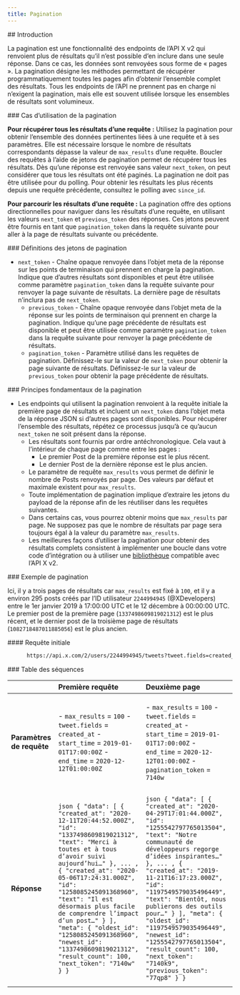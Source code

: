 ```yaml
---
title: Pagination
---
```


<div id="introduction">
  ## Introduction
</div>

La pagination est une fonctionnalité des endpoints de l’API X v2 qui renvoient plus de résultats qu’il n’est possible d’en inclure dans une seule réponse. Dans ce cas, les données sont renvoyées sous forme de « pages ». La pagination désigne les méthodes permettant de récupérer programmatiquement toutes les pages afin d’obtenir l’ensemble complet des résultats. Tous les endpoints de l’API ne prennent pas en charge ni n’exigent la pagination, mais elle est souvent utilisée lorsque les ensembles de résultats sont volumineux.

<div id="use-cases-for-pagination">
  ### Cas d’utilisation de la pagination
</div>

**Pour récupérer tous les résultats d’une requête :** Utilisez la pagination pour obtenir l’ensemble des données pertinentes liées à une requête et à ses paramètres. Elle est nécessaire lorsque le nombre de résultats correspondants dépasse la valeur de `max_results` d’une requête. Boucler des requêtes à l’aide de jetons de pagination permet de récupérer tous les résultats. Dès qu’une réponse est renvoyée sans valeur `next_token`, on peut considérer que tous les résultats ont été paginés. La pagination ne doit pas être utilisée pour du polling. Pour obtenir les résultats les plus récents depuis une requête précédente, consultez le polling avec `since_id`.

**Pour parcourir les résultats d’une requête :** La pagination offre des options directionnelles pour naviguer dans les résultats d’une requête, en utilisant les valeurs `next_token` et `previous_token` des réponses. Ces jetons peuvent être fournis en tant que `pagination_token` dans la requête suivante pour aller à la page de résultats suivante ou précédente.

<div id="pagination-token-definitions">
  ### Définitions des jetons de pagination
</div>

- `next_token` - Chaîne opaque renvoyée dans l’objet meta de la réponse sur les points de terminaison qui prennent en charge la pagination. Indique que d’autres résultats sont disponibles et peut être utilisée comme paramètre `pagination_token` dans la requête suivante pour renvoyer la page suivante de résultats. La dernière page de résultats n’inclura pas de `next_token`.
  - `previous_token` - Chaîne opaque renvoyée dans l’objet meta de la réponse sur les points de terminaison qui prennent en charge la pagination. Indique qu’une page précédente de résultats est disponible et peut être utilisée comme paramètre `pagination_token` dans la requête suivante pour renvoyer la page précédente de résultats.
  - `pagination_token` - Paramètre utilisé dans les requêtes de pagination. Définissez-le sur la valeur de `next_token` pour obtenir la page suivante de résultats. Définissez-le sur la valeur de `previous_token` pour obtenir la page précédente de résultats.

<div id="fundamentals-of-pagination">
  ### Principes fondamentaux de la pagination
</div>

- Les endpoints qui utilisent la pagination renvoient à la requête initiale la première page de résultats et incluent un `next_token` dans l’objet meta de la réponse JSON si d’autres pages sont disponibles. Pour récupérer l’ensemble des résultats, répétez ce processus jusqu’à ce qu’aucun `next_token` ne soit présent dans la réponse.
  - Les résultats sont fournis par ordre antéchronologique. Cela vaut à l’intérieur de chaque page comme entre les pages :
    - Le premier Post de la première réponse est le plus récent.
    - Le dernier Post de la dernière réponse est le plus ancien.
  - Le paramètre de requête `max_results` vous permet de définir le nombre de Posts renvoyés par page. Des valeurs par défaut et maximale existent pour `max_results`.
  - Toute implémentation de pagination implique d’extraire les jetons du payload de la réponse afin de les réutiliser dans les requêtes suivantes.
  - Dans certains cas, vous pourrez obtenir moins que `max_results` par page. Ne supposez pas que le nombre de résultats par page sera toujours égal à la valeur du paramètre `max_results`.
  - Les meilleures façons d’utiliser la pagination pour obtenir des résultats complets consistent à implémenter une boucle dans votre code d’intégration ou à utiliser une [bibliothèque](/fr/x-api/tools-and-libraries/overview) compatible avec l’API X v2.

<div id="pagination-example">
  ### Exemple de pagination
</div>

Ici, il y a trois pages de résultats car `max_results` est fixé à `100`, et il y a environ 295 posts créés par l’ID utilisateur `2244994945` (@XDevelopers) entre le 1er janvier 2019 à 17:00:00 UTC et le 12 décembre à 00:00:00 UTC. Le premier post de la première page (`1337498609819021312`) est le plus récent, et le dernier post de la troisième page de résultats (`1082718487011885056`) est le plus ancien.

<div id="initial-request">
  #### Requête initiale
</div>

```bash
      https://api.x.com/2/users/2244994945/tweets?tweet.fields=created_at&max_results=100&start_time=2019-01-01T17:00:00Z&end_time=2020-12-12T01:00:00Z
```

<div id="sequence-table">
  ### Table des séquences
</div>

|             | **Première requête**                                                                                                                                                                                                                                                                                                                                                          | **Deuxième page**                                                                                                                                                                                                                                                                                                                                                                            | **Troisième page**                                                                                                                                                                                                                                                                                                                                                                             | **Quatrième page**                                                                                   |
|:-------------|:------------------------------------------------------------------------------------------------------------------------------------------------------------------------------------------------------------------------------------------------------------------------------------------------------------------------------------------------------------------------------|:----------------------------------------------------------------------------------------------------------------------------------------------------------------------------------------------------------------------------------------------------------------------------------------------------------------------------------------------------------------------------------------------|:----------------------------------------------------------------------------------------------------------------------------------------------------------------------------------------------------------------------------------------------------------------------------------------------------------------------------------------------------------------------------------------------|:---------------------------------------------------------------------------------------------------|
| **Paramètres de requête** | - `max_results` = `100`  - `tweet.fields` = `created_at`  - `start_time` = `2019-01-01T17:00:00Z`  - `end_time` = `2020-12-12T01:00:00Z`                                                                                                                                                                                                               | - `max_results` = `100`  - `tweet.fields` = `created_at`  - `start_time` = `2019-01-01T17:00:00Z`  - `end_time` = `2020-12-12T01:00:00Z`  - `pagination_token` = `7140w`                                                                                                                                                             | - `max_results` = `100`  - `tweet.fields` = `created_at`  - `start_time` = `2019-01-01T17:00:00Z`  - `end_time` = `2020-12-12T01:00:00Z`  - `pagination_token` = `7140k9`                                                                                                                                                             | - `max_results` = `100`  - `tweet.fields` = `created_at`  - `start_time` = `2019-01-01T17:00:00Z`  - `end_time` = `2020-12-12T01:00:00Z`  - `pagination_token` = `71408hi`                                   |
| **Réponse**          | `json { "data": [ { "created_at": "2020-12-11T20:44:52.000Z", "id": "1337498609819021312", "text": "Merci à toutes et à tous d’avoir suivi aujourd’hui…" }, ... , { "created_at": "2020-05-06T17:24:31.000Z", "id": "1258085245091368960", "text": "Il est désormais plus facile de comprendre l’impact d’un post…" } ], "meta": { "oldest_id": "1258085245091368960", "newest_id": "1337498609819021312", "result_count": 100, "next_token": "7140w" } } ` | `json { "data": [ { "created_at": "2020-04-29T17:01:44.000Z", "id": "1255542797765013504", "text": "Notre communauté de développeurs regorge d’idées inspirantes…" }, ... , { "created_at": "2019-11-21T16:17:23.000Z", "id": "1197549579035496449", "text": "Bientôt, nous publierons des outils pour…" } ], "meta": { "oldest_id": "1197549579035496449", "newest_id": "1255542797765013504", "result_count": 100, "next_token": "7140k9", "previous_token": "77qp8" } } ` | `json { "data": [ { "created_at": "2019-11-21T16:17:23.000Z", "id": "1197549578418941952", "text": "Nous savons que certaines personnes qui reçoivent un grand volume de réponses peuvent…" }, ... , { "created_at": "2019-01-08T19:19:37.000Z", "id": "1082718487011885056", "text": "Mises à jour des intégrations Grid…" } ], "meta": { "oldest_id": "1082718487011885056", "newest_id": "1197549578418941952", "result_count": 95, "next_token": "71408hi", "previous_token": "77qplte" } } ` | `json { "meta": { "result_count": 0, "previous_token": "77qpw8l" } } ` || **Actions to Take for Next Request** | Pour obtenir la page suivante, récupérez la valeur `next_token` directement dans la réponse (`7140w`) et utilisez-la comme `pagination_token` pour l’appel de la requête suivante.                                                                                                                                                          | Pour continuer à récupérer tous les résultats : récupérez la valeur `next_token` directement dans la réponse (`7140k9`) et utilisez-la comme `pagination_token` pour l’appel de la requête suivante. Pour aller à la page précédente : récupérez la valeur `previous_token` directement dans la réponse (`77qp8`) et utilisez-la comme `pagination_token` pour l’appel de la requête suivante.             | Pour continuer à récupérer tous les résultats : récupérez la valeur `next_token` directement dans la réponse (`71408hi`) et utilisez-la comme `pagination_token` pour l’appel de la requête suivante. Pour aller à la page précédente : récupérez la valeur `previous_token` directement dans la réponse (`77qplte`) et utilisez-la comme `pagination_token` pour l’appel de la requête suivante.             | Notez qu’il n’y a pas de `next_token`, ce qui indique que tous les résultats ont été renvoyés. Pour aller à la page précédente : récupérez la valeur `previous_token` directement dans la réponse (`77qpw8l`) et utilisez-la comme `pagination_token` pour l’appel de la requête suivante. |